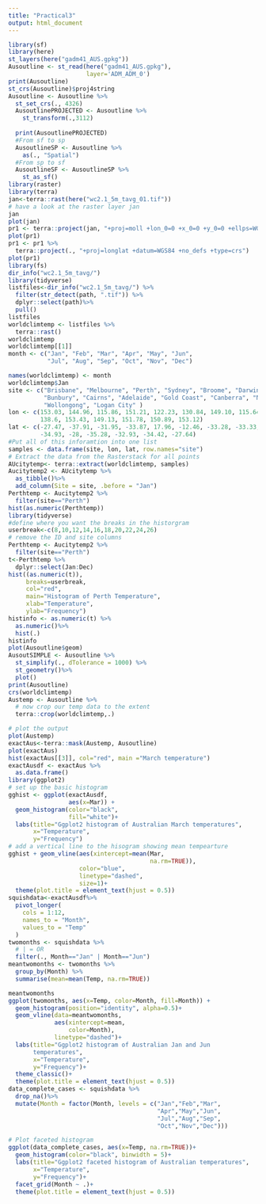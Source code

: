 ```yaml
---
title: "Practical3"
output: html_document
---
```

```r
library(sf)
library(here)
st_layers(here("gadm41_AUS.gpkg"))
Ausoutline <- st_read(here("gadm41_AUS.gpkg"), 
                      layer='ADM_ADM_0')
print(Ausoutline)
st_crs(Ausoutline)$proj4string
Ausoutline <- Ausoutline %>%
  st_set_crs(., 4326)
  AusoutlinePROJECTED <- Ausoutline %>%
    st_transform(.,3112)
  
  print(AusoutlinePROJECTED)
  #From sf to sp
  AusoutlineSP <- Ausoutline %>%
    as(., "Spatial")
  #From sp to sf
  AusoutlineSF <- AusoutlineSP %>%
    st_as_sf()
library(raster)  
library(terra)
jan<-terra::rast(here("wc2.1_5m_tavg_01.tif"))
# have a look at the raster layer jan
jan
plot(jan)
pr1 <- terra::project(jan, "+proj=moll +lon_0=0 +x_0=0 +y_0=0 +ellps=WGS84 +datum=WGS84 +units=m +no_defs")
plot(pr1)
pr1 <- pr1 %>%
  terra::project(., "+proj=longlat +datum=WGS84 +no_defs +type=crs")
plot(pr1)
library(fs)
dir_info("wc2.1_5m_tavg/") 
library(tidyverse)
listfiles<-dir_info("wc2.1_5m_tavg/") %>%
  filter(str_detect(path, ".tif")) %>%
  dplyr::select(path)%>%
  pull()
listfiles
worldclimtemp <- listfiles %>%
  terra::rast()
worldclimtemp
worldclimtemp[[1]]
month <- c("Jan", "Feb", "Mar", "Apr", "May", "Jun", 
           "Jul", "Aug", "Sep", "Oct", "Nov", "Dec")

names(worldclimtemp) <- month
worldclimtemp$Jan
site <- c("Brisbane", "Melbourne", "Perth", "Sydney", "Broome", "Darwin", "Orange", 
          "Bunbury", "Cairns", "Adelaide", "Gold Coast", "Canberra", "Newcastle", 
          "Wollongong", "Logan City" )
lon <- c(153.03, 144.96, 115.86, 151.21, 122.23, 130.84, 149.10, 115.64, 145.77, 
         138.6, 153.43, 149.13, 151.78, 150.89, 153.12)
lat <- c(-27.47, -37.91, -31.95, -33.87, 17.96, -12.46, -33.28, -33.33, -16.92, 
         -34.93, -28, -35.28, -32.93, -34.42, -27.64)
#Put all of this inforamtion into one list 
samples <- data.frame(site, lon, lat, row.names="site")
# Extract the data from the Rasterstack for all points 
AUcitytemp<- terra::extract(worldclimtemp, samples)
Aucitytemp2 <- AUcitytemp %>% 
  as_tibble()%>% 
  add_column(Site = site, .before = "Jan")
Perthtemp <- Aucitytemp2 %>%
  filter(site=="Perth")
hist(as.numeric(Perthtemp))
library(tidyverse)
#define where you want the breaks in the historgram
userbreak<-c(8,10,12,14,16,18,20,22,24,26)
# remove the ID and site columns
Perthtemp <- Aucitytemp2 %>%
  filter(site=="Perth")
t<-Perthtemp %>%
  dplyr::select(Jan:Dec)
hist((as.numeric(t)), 
     breaks=userbreak, 
     col="red", 
     main="Histogram of Perth Temperature", 
     xlab="Temperature", 
     ylab="Frequency")
histinfo <- as.numeric(t) %>%
  as.numeric()%>%
  hist(.)
histinfo
plot(Ausoutline$geom)
AusoutSIMPLE <- Ausoutline %>%
  st_simplify(., dTolerance = 1000) %>%
  st_geometry()%>%
  plot()
print(Ausoutline)
crs(worldclimtemp)
Austemp <- Ausoutline %>%
  # now crop our temp data to the extent
  terra::crop(worldclimtemp,.)

# plot the output
plot(Austemp)
exactAus<-terra::mask(Austemp, Ausoutline)
plot(exactAus)
hist(exactAus[[3]], col="red", main ="March temperature")
exactAusdf <- exactAus %>%
  as.data.frame()
library(ggplot2)
# set up the basic histogram
gghist <- ggplot(exactAusdf, 
                 aes(x=Mar)) + 
  geom_histogram(color="black", 
                 fill="white")+
  labs(title="Ggplot2 histogram of Australian March temperatures", 
       x="Temperature", 
       y="Frequency")
# add a vertical line to the hisogram showing mean tempearture
gghist + geom_vline(aes(xintercept=mean(Mar, 
                                        na.rm=TRUE)),
                    color="blue", 
                    linetype="dashed", 
                    size=1)+
  theme(plot.title = element_text(hjust = 0.5))
squishdata<-exactAusdf%>%
  pivot_longer(
    cols = 1:12,
    names_to = "Month",
    values_to = "Temp"
  )
twomonths <- squishdata %>%
  # | = OR
  filter(., Month=="Jan" | Month=="Jun")
meantwomonths <- twomonths %>%
  group_by(Month) %>%
  summarise(mean=mean(Temp, na.rm=TRUE))

meantwomonths
ggplot(twomonths, aes(x=Temp, color=Month, fill=Month)) +
  geom_histogram(position="identity", alpha=0.5)+
  geom_vline(data=meantwomonths, 
             aes(xintercept=mean, 
                 color=Month),
             linetype="dashed")+
  labs(title="Ggplot2 histogram of Australian Jan and Jun
       temperatures",
       x="Temperature",
       y="Frequency")+
  theme_classic()+
  theme(plot.title = element_text(hjust = 0.5))
data_complete_cases <- squishdata %>%
  drop_na()%>% 
  mutate(Month = factor(Month, levels = c("Jan","Feb","Mar",
                                          "Apr","May","Jun",
                                          "Jul","Aug","Sep",
                                          "Oct","Nov","Dec")))

# Plot faceted histogram
ggplot(data_complete_cases, aes(x=Temp, na.rm=TRUE))+
  geom_histogram(color="black", binwidth = 5)+
  labs(title="Ggplot2 faceted histogram of Australian temperatures", 
       x="Temperature",
       y="Frequency")+
  facet_grid(Month ~ .)+
  theme(plot.title = element_text(hjust = 0.5))
```

